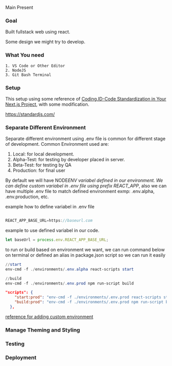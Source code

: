 
<Callout emoji="👾">Main Present</Callout>

### Goal

Built fullstack web using react.

Some design we might try to develop.

### What You need

    1. VS Code or Other Editor
    2. NodeJS
    3. Git Bash Terminal

### Setup

This setup using some reference of [Coding.ID-Code Standardization in Your Next.js Project](https://youtu.be/kvFdYB-ofkE), with some modification.

https://standardjs.com/

### Separate Different Environment

Separate different environment using .env file is common for different stage of development. Common Environment used are:

1. Local: for local development.
2. Alpha-Test: for testing by developer placed in server.
3. Beta-Test: for testing by QA
4. Production: for final user

By default we will have NODE*ENV variabel defined in our environment. We can define custom variabel in .env file using prefix REACT_APP*, also we can have multiple .env file to match defined environment exmp: .env.alpha, .env.production, etc.

example how to define variabel in .env file

```js

REACT_APP_BASE_URL=https://baseurl.com

```

example to use defined variabel in our code.

```js
let baseUrl = process.env.REACT_APP_BASE_URL;
```

to run or build based on environment we want, we can run command below on terminal or defined an alias in package.json script so we can run it easily

```powershell
//start
env-cmd -f ./environments/.env.alpha react-scripts start

//build
env-cmd -f ./environments/.env.prod npm run-script build
```

```json
"scripts": {
    "start:prod": "env-cmd -f ./environments/.env.prod react-scripts start",
    "build:prod": "env-cmd -f ./environments/.env.prod npm run-script build",
  },
```

[reference for adding custom environment](https://create-react-app.dev/docs/adding-custom-environment-variables/)

### Manage Theming and Styling

### Testing

### Deployment
